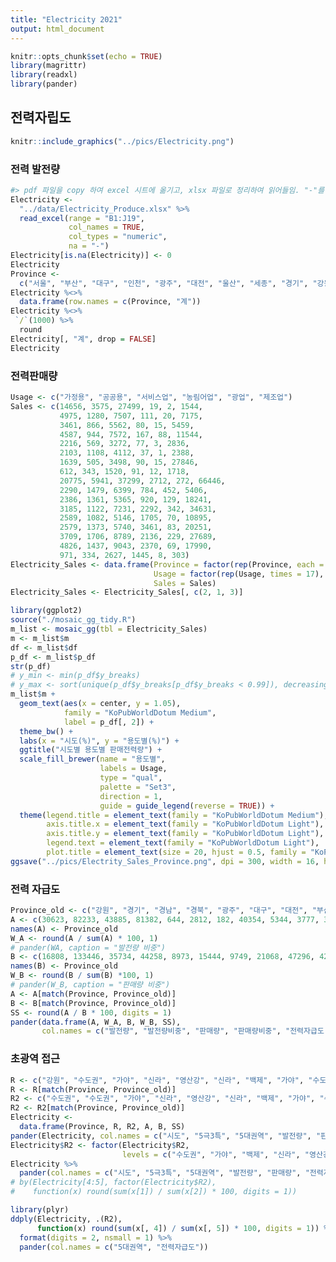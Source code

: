 ```yaml
---
title: "Electricity 2021"
output: html_document
---
```


```r
knitr::opts_chunk$set(echo = TRUE)
library(magrittr)
library(readxl)
library(pander)
```

## 전력자립도

```r
knitr::include_graphics("../pics/Electricity.png")
```

### 전력 발전량

```r
#> pdf 파일을 copy 하여 excel 시트에 옮기고, xlsx 파일로 정리하여 읽어들임. "-"를 NA 로 설정하여 읽어들인 후 0으로 변환.
Electricity <- 
  "../data/Electricity_Produce.xlsx" %>%
  read_excel(range = "B1:J19", 
             col_names = TRUE,
             col_types = "numeric",
             na = "-") 
Electricity[is.na(Electricity)] <- 0
Electricity
Province <- 
  c("서울", "부산", "대구", "인천", "광주", "대전", "울산", "세종", "경기", "강원", "충북", "충남", "전북", "전남", "경북", "경남", "제주")
Electricity %<>%
  data.frame(row.names = c(Province, "계"))
Electricity %<>%
 `/`(1000) %>%
  round 
Electricity[, "계", drop = FALSE]
Electricity
```


### 전력판매량

```r
Usage <- c("가정용", "공공용", "서비스업", "농림어업", "광업", "제조업")
Sales <- c(14656, 3575, 27499, 19, 2, 1544, 
           4975, 1280, 7507, 111, 20, 7175, 
           3461, 866, 5562, 80, 15, 5459, 
           4587, 944, 7572, 167, 88, 11544, 
           2216, 569, 3272, 77, 3, 2836, 
           2103, 1108, 4112, 37, 1, 2388, 
           1639, 505, 3498, 90, 15, 27846, 
           612, 343, 1520, 91, 12, 1718, 
           20775, 5941, 37299, 2712, 272, 66446, 
           2290, 1479, 6399, 784, 452, 5406, 
           2386, 1361, 5365, 920, 129, 18241, 
           3185, 1122, 7231, 2292, 342, 34631, 
           2589, 1082, 5146, 1705, 70, 10895, 
           2579, 1373, 5740, 3461, 83, 20251, 
           3709, 1706, 8789, 2136, 229, 27689, 
           4826, 1437, 9043, 2370, 69, 17990, 
           971, 334, 2627, 1445, 8, 303)
Electricity_Sales <- data.frame(Province = factor(rep(Province, each = 6), levels = Province), 
                                Usage = factor(rep(Usage, times = 17), levels = Usage), 
                                Sales = Sales)
Electricity_Sales <- Electricity_Sales[, c(2, 1, 3)]
```

```r
library(ggplot2)
source("./mosaic_gg_tidy.R")
m_list <- mosaic_gg(tbl = Electricity_Sales)
m <- m_list$m
df <- m_list$df
p_df <- m_list$p_df
str(p_df)
# y_min <- min(p_df$y_breaks)
# y_max <- sort(unique(p_df$y_breaks[p_df$y_breaks < 0.99]), decreasing = TRUE)[1]
m_list$m +
  geom_text(aes(x = center, y = 1.05),
            family = "KoPubWorldDotum Medium",
            label = p_df[, 2]) + 
  theme_bw() +
  labs(x = "시도(%)", y = "용도별(%)") + 
  ggtitle("시도별 용도별 판매전력량") + 
  scale_fill_brewer(name = "용도별", 
                    labels = Usage,
                    type = "qual", 
                    palette = "Set3", 
                    direction = 1,
                    guide = guide_legend(reverse = TRUE)) +
  theme(legend.title = element_text(family = "KoPubWorldDotum Medium"),
        axis.title.x = element_text(family = "KoPubWorldDotum Light"),
        axis.title.y = element_text(family = "KoPubWorldDotum Light"),
        legend.text = element_text(family = "KoPubWorldDotum Light"),
        plot.title = element_text(size = 20, hjust = 0.5, family = "KoPubWorldDotum Bold"))
ggsave("../pics/Electrity_Sales_Province.png", dpi = 300, width = 16, height = 8, units = "in")
```

### 전력 자급도

```r
Province_old <- c("강원", "경기", "경남", "경북", "광주", "대구", "대전", "부산", "서울", "세종", "울산", "인천", "전남", "전북", "제주", "충남", "충북")
A <- c(30623, 82233, 43885, 81382, 644, 2812, 182, 40354, 5344, 3777, 31504, 60506, 61841, 14322, 3968, 111229, 2205)
names(A) <- Province_old
W_A <- round(A / sum(A) * 100, 1)
# pander(WA, caption = "발전량 비중")
B <- c(16808, 133446, 35734, 44258, 8973, 15444, 9749, 21068, 47296, 4295, 33593, 24901, 33487, 21487, 5688, 48802, 28402)
names(B) <- Province_old
W_B <- round(B / sum(B) *100, 1)
# pander(W_B, caption = "판매량 비중")
A <- A[match(Province, Province_old)]
B <- B[match(Province, Province_old)]
SS <- round(A / B * 100, digits = 1)
pander(data.frame(A, W_A, B, W_B, SS),
       col.names = c("발전량", "발전량비중", "판매량", "판매량비중", "전력자급도(%)"))
```

### 초광역 접근

```r
R <- c("강원", "수도권", "가야", "신라", "영산강", "신라", "백제", "가야", "수도권", "백제", "가야", "수도권", "영산강", "전북", "제주", "백제", "백제")
R <- R[match(Province, Province_old)]
R2 <- c("수도권", "수도권", "가야", "신라", "영산강", "신라", "백제", "가야", "수도권", "백제", "가야", "수도권", "영산강", "백제", "영산강", "백제", "백제")
R2 <- R2[match(Province, Province_old)]
Electricity <- 
  data.frame(Province, R, R2, A, B, SS)
pander(Electricity, col.names = c("시도", "5극3특", "5대권역", "발전량", "판매량", "전력자급도(%)"))
Electricity$R2 <- factor(Electricity$R2, 
                         levels = c("수도권", "가야", "백제", "신라", "영산강"))
Electricity %>%
  pander(col.names = c("시도", "5극3특", "5대권역", "발전량", "판매량", "전력자급도(%)"))
# by(Electricity[4:5], factor(Electricity$R2), 
#    function(x) round(sum(x[1]) / sum(x[2]) * 100, digits = 1)) 
```

```r
library(plyr)
ddply(Electricity, .(R2), 
      function(x) round(sum(x[, 4]) / sum(x[, 5]) * 100, digits = 1)) %>%
  format(digits = 2, nsmall = 1) %>%
  pander(col.names = c("5대권역", "전력자급도"))
```


